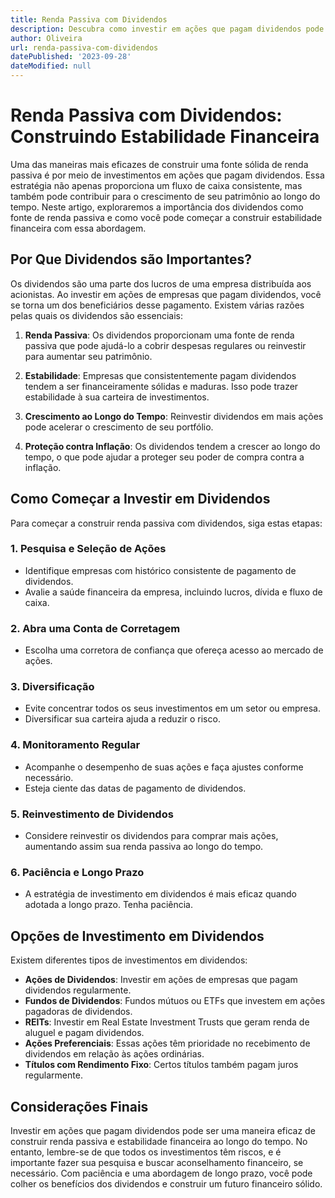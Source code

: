 ```yaml
---
title: Renda Passiva com Dividendos
description: Descubra como investir em ações que pagam dividendos pode criar uma fonte sólida de renda passiva e ajudar a construir estabilidade financeira.
author: Oliveira
url: renda-passiva-com-dividendos
datePublished: '2023-09-28'
dateModified: null
---
```


# Renda Passiva com Dividendos: Construindo Estabilidade Financeira

Uma das maneiras mais eficazes de construir uma fonte sólida de renda passiva é por meio de investimentos em ações que pagam dividendos. Essa estratégia não apenas proporciona um fluxo de caixa consistente, mas também pode contribuir para o crescimento de seu patrimônio ao longo do tempo. Neste artigo, exploraremos a importância dos dividendos como fonte de renda passiva e como você pode começar a construir estabilidade financeira com essa abordagem.

## **Por Que Dividendos são Importantes?**

Os dividendos são uma parte dos lucros de uma empresa distribuída aos acionistas. Ao investir em ações de empresas que pagam dividendos, você se torna um dos beneficiários desse pagamento. Existem várias razões pelas quais os dividendos são essenciais:

1. **Renda Passiva**: Os dividendos proporcionam uma fonte de renda passiva que pode ajudá-lo a cobrir despesas regulares ou reinvestir para aumentar seu patrimônio.

2. **Estabilidade**: Empresas que consistentemente pagam dividendos tendem a ser financeiramente sólidas e maduras. Isso pode trazer estabilidade à sua carteira de investimentos.

3. **Crescimento ao Longo do Tempo**: Reinvestir dividendos em mais ações pode acelerar o crescimento de seu portfólio.

4. **Proteção contra Inflação**: Os dividendos tendem a crescer ao longo do tempo, o que pode ajudar a proteger seu poder de compra contra a inflação.

## **Como Começar a Investir em Dividendos**

Para começar a construir renda passiva com dividendos, siga estas etapas:

### **1. Pesquisa e Seleção de Ações**

   - Identifique empresas com histórico consistente de pagamento de dividendos.
   - Avalie a saúde financeira da empresa, incluindo lucros, dívida e fluxo de caixa.

### **2. Abra uma Conta de Corretagem**

   - Escolha uma corretora de confiança que ofereça acesso ao mercado de ações.

### **3. Diversificação**

   - Evite concentrar todos os seus investimentos em um setor ou empresa.
   - Diversificar sua carteira ajuda a reduzir o risco.

### **4. Monitoramento Regular**

   - Acompanhe o desempenho de suas ações e faça ajustes conforme necessário.
   - Esteja ciente das datas de pagamento de dividendos.

### **5. Reinvestimento de Dividendos**

   - Considere reinvestir os dividendos para comprar mais ações, aumentando assim sua renda passiva ao longo do tempo.

### **6. Paciência e Longo Prazo**

   - A estratégia de investimento em dividendos é mais eficaz quando adotada a longo prazo. Tenha paciência.

## **Opções de Investimento em Dividendos**

Existem diferentes tipos de investimentos em dividendos:

- **Ações de Dividendos**: Investir em ações de empresas que pagam dividendos regularmente.
- **Fundos de Dividendos**: Fundos mútuos ou ETFs que investem em ações pagadoras de dividendos.
- **REITs**: Investir em Real Estate Investment Trusts que geram renda de aluguel e pagam dividendos.
- **Ações Preferenciais**: Essas ações têm prioridade no recebimento de dividendos em relação às ações ordinárias.
- **Títulos com Rendimento Fixo**: Certos títulos também pagam juros regularmente.

## **Considerações Finais**

Investir em ações que pagam dividendos pode ser uma maneira eficaz de construir renda passiva e estabilidade financeira ao longo do tempo. No entanto, lembre-se de que todos os investimentos têm riscos, e é importante fazer sua pesquisa e buscar aconselhamento financeiro, se necessário. Com paciência e uma abordagem de longo prazo, você pode colher os benefícios dos dividendos e construir um futuro financeiro sólido.
